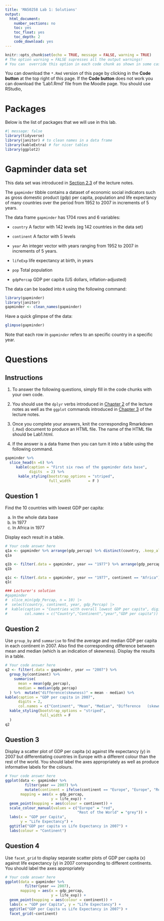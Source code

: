 ```yaml
---
title: 'MA50258 Lab 1: Solutions'
output:
  html_document:
    number_sections: no
    toc: yes
    toc_float: yes
    toc_depth: 2
    code_download: yes
---
```


```r
knitr::opts_chunk$set(echo = TRUE, message = FALSE, warning = TRUE)
# The option warning = FALSE supresses all the output warnings! 
# You can  override this option in each code chunk as shown in some cases below!
```

You can download the `*.Rmd` version of this page by clicking in the **Code button** at the top right of this page. If the **Code button** does not work you can download the 'Lab1.Rmd' file from the Moodle page. You should use RStudio,

# Packages

Below is the list of packages that we will use in this lab.

```r
#| message: false
library(tidyverse) 
library(janitor) # to clean names in a data frame
library(kableExtra) # for nicer tables
library(ggplot2)
```

# Gapminder data set

This data set was introduced in [Section 2.3](https://github.bath.ac.uk/pages/kai21/MA50258-lecture-notes/02-intro-tidyverse.html#sec-gapminder-data) of the lecture notes.

The `gapminder` tibble contains a dataset of economic social indicators such as gross domestic product (gdp) per capita, population and life expectancy of many countries over the period from 1952 to 2007 in increments of 5 years.

The data frame `gapminder` has 1704 rows and 6 variables:

-   `country` A factor with 142 levels (eg 142 countries in the data set)

-   `continent` A factor with 5 levels

-   `year` An integer vector with years ranging from 1952 to 2007 in increments of 5 years.

-   `lifeExp` life expectancy at birth, in years

-   `pop` Total population

-   `gdpPercap` GDP per capita (US dollars, inflation-adjusted)

The data can be loaded into `R` using the following command:

```r
library(gapminder)
library(janitor)
gapminder <- clean_names(gapminder)
```

Have a quick glimpse of the data:

```r
glimpse(gapminder)
```

Note that each row in `gapminder` refers to an specific country in a specific year.

# Questions

## Instructions

1.  To answer the following questions, simply fill in the code chunks with your own code.

2.  You should use the `dplyr` verbs introduced in [Chapter 2](https://github.bath.ac.uk/pages/kai21/MA50258-lecture-notes/02-intro-tidyverse.html) of the lecture notes as well as the `ggplot` commands introduced in [Chapter 3](https://github.bath.ac.uk/pages/kai21/MA50258-lecture-notes/03-intro-ggplot.html) of the lecture notes.

3.  Once you complete your answers, knit the corresponding Rmarkdown (`.Rmd`) document to produce an HTML file. The name of the HTML file should be Lab1.html.

4.  If the answer is a data frame then you can turn it into a table using the following command.

```r


gapminder %>% 
  slice_head(n =6) %>% 
     kable(caption = "First six rows of the gapminder data base",
           digits  = 2) %>% 
      kable_styling(bootstrap_options = "striped", 
                    full_width        = F )

```

## Question 1

Find the 10 countries with lowest GDP per capita:

a.  In the whole data base\
b.  In 1977
c.  In Africa in 1977

Display each result in a table.

```r
# Your code answer here
q1a <- gapminder %>% arrange(gdp_percap) %>% distinct(country, .keep_all = TRUE) %>% slice(1:10)
q1a
```

```r
q1b <- filter(.data = gapminder, year == "1977") %>% arrange(gdp_percap) %>% slice(1:10)
q1b
```

```r
q1c <- filter(.data = gapminder, year == "1977", continent == "Africa") %>% arrange(gdp_percap) %>% distinct(country, .keep_all = TRUE) %>%  slice(1:10)
q1c
```

```r
### Lecturer's solution
#gapminder
#  slice_min(gdp_Percap, n = 10) |>
#  select(country, continent, year, gdp_Percap) |>
#  kable(caption = "Countries with overall lowest GDP per capita", digit = 2,
#        col.names = c("Country","Continent","year","GDP per capita")) |> kable_styling(bootstrap_options = "striped", full_width = F)
```

## Question 2

Use `group_by` and `summarise` to find the average and median GDP per capita in each continent in 2007. Also find the corresponding difference between mean and median (which is an indication of skewness). Display the results in a table.

```r
# Your code answer here
q2 <- filter(.data = gapminder, year == "2007") %>%
  group_by(continent) %>%
    summarise(
      mean = mean(gdp_percap),
      median = median(gdp_percap)
  ) %>%  mutate("difference(skewness)" = mean - median) %>% 
kable(caption = "GDP per capita in 2007",
      digits = 2,
      col.names = c("Continent", "Mean", "Median", "Difference   (skewness)")) %>%
  kable_styling(bootstrap_options = "striped",
                full_width = F
  )
q2
```

## Question 3

Display a scatter plot of GDP per capita (x) against life expectancy (y) in 2007 but differentiating countries in Europe with a different colour than the rest of the world. You should label the axes appropriately as well as produce informative labels for the colours.

```r
# Your code answer here
ggplot(data <- gapminder %>%
         filter(year == 2007) %>%
         mutate(continent = ifelse(continent == "Europe", "Europe", "Rest of the World")),
       mapping = aes(x = gdp_percap,
                     y = life_exp)) +
  geom_point(mapping = aes(colour = continent)) +
  scale_colour_manual(values = c("Europe" = "red",
                                 "Rest of the World" = "grey")) +
  labs(x = "GDP per Capita", 
       y = "Life Expectancy") +
  ggtitle("GDP per capita vs Life Expectancy in 2007") +
  labs(colour = "Continent")
```

## Question 4

Use `facet_grid` to display separate scatter plots of GDP per capita (x) against life expectancy (y) in 2007 corresponding to different continents. You should label the axes appropriately

```r
# Your code answer here
ggplot(data = gapminder %>%
         filter(year == 2007),
       mapping = aes(x = gdp_percap,
                     y = life_exp)) +
  geom_point(mapping = aes(colour = continent)) +
  labs(x = "GDP per Capita", y = "Life Expectancy") +
  ggtitle("GDP per Capita vs Life Expectancy in 2007") +
  facet_grid(~continent)

```
